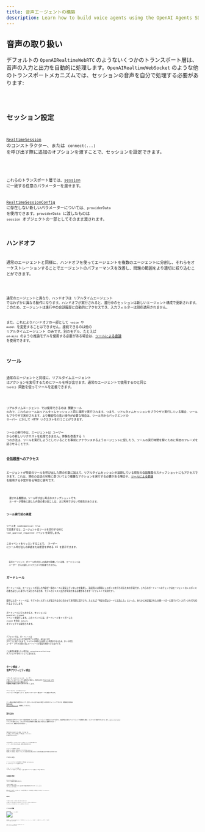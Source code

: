```yaml
---
title: 音声エージェントの構築
description: Learn how to build voice agents using the OpenAI Agents SDK, what features are available, how to architecture your application, and more.
---
```



## 音声の取り扱い

デフォルトの `OpenAIRealtimeWebRTC` のようないくつかのトランスポート層は、音声の入力と出力を自動的に処理します。`OpenAIRealtimeWebSocket` のような他のトランスポートメカニズムでは、セッションの音声を自分で処理する必要があります:

<Code lang="typescript" code={handleAudioExample} />

## セッション設定

[`RealtimeSession`](/openai-agents-js/openai/agents-realtime/classes/realtimesession/) のコンストラクター、または `connect(...)` を呼び出す際に追加のオプションを渡すことで、セッションを設定できます。

<Code lang="typescript" code={configureSessionExample} />

これらのトランスポート層では、[session](https://platform.openai.com/docs/api-reference/realtime-client-events/session/update) に一致する任意のパラメーターを渡せます。

[RealtimeSessionConfig](/openai-agents-js/openai/agents-realtime/type-aliases/realtimesessionconfig/) に存在しない新しいパラメーターについては、`providerData` を使用できます。`providerData` に渡したものは `session` オブジェクトの一部としてそのまま渡されます。

## ハンドオフ

通常のエージェントと同様に、ハンドオフを使ってエージェントを複数のエージェントに分割し、それらをオーケストレーションすることでエージェントのパフォーマンスを改善し、問題の範囲をより適切に絞り込むことができます。

<Code lang="typescript" code={multiAgentsExample} />

通常のエージェントと異なり、ハンドオフは リアルタイムエージェント ではわずかに異なる動作になります。ハンドオフが実行されると、進行中のセッションは新しいエージェント構成で更新されます。このため、エージェントは進行中の会話履歴に自動的にアクセスでき、入力フィルターは現在適用されません。

また、これによりハンドオフの一部として `voice` や `model` を変更することはできません。接続できるのは他の リアルタイムエージェント のみです。別のモデル、たとえば `o4-mini` のような推論モデルを使用する必要がある場合は、[ツールによる委譲](#delegation-through-tools) を使用できます。

## ツール

通常のエージェントと同様に、リアルタイムエージェント はアクションを実行するためにツールを呼び出せます。通常のエージェントで使用するのと同じ `tool()` 関数を使ってツールを定義できます。

<Code lang="typescript" code={defineToolExample} />

リアルタイムエージェント では使用できるのは 関数ツール のみで、これらのツールはリアルタイムセッションと同じ場所で実行されます。つまり、リアルタイムセッションをブラウザで実行している場合、ツールもブラウザで実行されます。より機密性の高い操作が必要な場合は、ツール内からバックエンドの サーバー に対して HTTP リクエストを行うことができます。

ツールの実行中は、エージェントは ユーザー からの新しいリクエストを処理できません。体験を改善する 1 つの方法は、ツールを実行しようとしていることを事前にアナウンスするようエージェントに促したり、ツールの実行時間を稼ぐために特定のフレーズを話させることです。

### 会話履歴へのアクセス

エージェントが特定のツールを呼び出した際の引数に加えて、リアルタイムセッションが追跡している現在の会話履歴のスナップショットにもアクセスできます。これは、現在の会話の状態に基づいてより複雑なアクションを実行する必要がある場合や、[ツールによる委譲](#delegation-through-tools) を使用する予定がある場合に便利です。

<Code lang="typescript" code={toolHistoryExample} />

<Aside type="note">
  渡される履歴は、ツール呼び出し時点のスナップショットです。
  ユーザーが最後に話した内容の書き起こしは、まだ利用できない可能性があります。
</Aside>

### ツール実行前の承認

ツールを `needsApproval: true` で定義すると、エージェントはツールを実行する前に `tool_approval_requested` イベントを発行します。

このイベントをリッスンすることで、 ユーザー にツール呼び出しの承認または拒否を求める UI を表示できます。

<Code lang="typescript" code={toolApprovalEventExample} />

<Aside type="note">
  音声エージェント がツール呼び出しの承認を待機している間、エージェントは
  ユーザー からの新しいリクエストを処理できません。
</Aside>

## ガードレール

ガードレールは、エージェントが話した内容が一連のルールに違反していないかを監視し、違反時には即座にレスポンスを打ち切るための手段です。これらのガードレールのチェックはエージェントのレスポンスの書き起こしに基づいて実行されるため、モデルのテキスト出力が有効である必要があります（デフォルトで有効です）。

提供したガードレールは、モデルのレスポンスが返されるのに合わせて非同期に実行され、たとえば「特定の禁止ワードに言及した」といった、あらかじめ定義された分類トリガーに基づいてレスポンスを打ち切れるようにします。

ガードレールに引っかかると、セッションは `guardrail_tripped` イベントを発行します。このイベントには、ガードレールをトリガーした `itemId` を含む `details` オブジェクトも提供されます。

<Code lang="typescript" code={guardrailsExample} />

デフォルトでは、ガードレールは レスポンステキストの生成が完了した時点、または 100 文字ごとに実行されます。テキストの発話には通常より時間がかかるため、多くの場合、 ユーザー がそれを聞く前にガードレールが違反を検知できるはずです。

この動作を変更したい場合は、`outputGuardrailSettings` オブジェクトをセッションに渡せます。

<Code lang="typescript" code={guardrailSettingsExample} />

## ターン検出 / 音声アクティビティ検出

リアルタイムセッションは、 ユーザー が話しているタイミングを自動的に検出し、組み込みの [Realtime API の音声アクティビティ検出モード](https://platform.openai.com/docs/guides/realtime-vad) を使用して新しいターンをトリガーします。

セッションに `turnDetection` オブジェクトを渡すことで、音声アクティビティ検出モードを変更できます。

<Code lang="typescript" code={turnDetectionExample} />

ターン検出の設定を調整することで、望ましくない割り込みや無音への対処をチューニングできます。各種設定の詳細は [Realtime API のドキュメント](https://platform.openai.com/docs/guides/realtime-vad) を参照してください。

## 割り込み

組み込みの音声アクティビティ検出を使用している場合、エージェントの発話にかぶせて話すと、発話内容に基づいてエージェントが自動的に検出・コンテキスト更新を行います。また、`audio_interrupted` イベントを発行します。これはすべての音声再生を即座に停止するために使用できます（ WebSocket 接続の場合のみ該当）。

<Code lang="typescript" code={audioInterruptedExample} />

手動で割り込みを行いたい場合、たとえば UI に「停止」ボタンを用意したい場合は、`interrupt()` を手動で呼び出せます:

<Code lang="typescript" code={sessionInterruptExample} />

いずれの場合も、リアルタイムセッションはエージェントの生成の割り込み、 ユーザー に伝えた内容の切り詰め、履歴の更新を処理します。

エージェントへの接続に WebRTC を使用している場合は、音声出力もクリアされます。WebSocket を使用している場合は、再生キューに入っている音声の再生を停止するなど、音声の再生停止を自分で処理する必要があります。

## テキスト入力

エージェントにテキスト入力を送信したい場合は、`RealtimeSession` の `sendMessage` メソッドを使用できます。

これは、エージェントとの対話に 2 つのモダリティを有効にしたい場合や、会話に追加のコンテキストを提供したい場合に便利です。

<Code lang="typescript" code={sendMessageExample} />

## 会話履歴の管理

`RealtimeSession` は `history` プロパティで会話履歴を自動的に管理します:

これを使って履歴を ユーザー に表示したり、追加の処理を行えます。会話の進行中は履歴が継続的に変化するため、`history_updated` イベントをリッスンできます。

履歴を変更したい場合（たとえばメッセージを完全に削除したり、その書き起こしを更新したりするなど）は、`updateHistory` メソッドを使用できます。

<Code lang="typescript" code={updateHistoryExample} />

### 制限事項

1. 現時点では、関数ツールの呼び出しを後から更新・変更できません
2. 履歴でテキスト出力を利用するには、書き起こしとテキストモダリティを有効にする必要があります
3. 割り込みによって切り詰められたレスポンスには書き起こしがありません

## ツールによる委譲

![ツールによる委譲](https://cdn.openai.com/API/docs/diagram-speech-to-speech-agent-tools.png)

会話履歴とツール呼び出しを組み合わせることで、会話を別のバックエンドのエージェントに委譲して、より複雑なアクションを実行し、その結果を ユーザー に返すことができます。

<Code lang="typescript" code={delegationAgentExample} />

以下のコードは サーバー 上で実行されます。この例では Next.js の Server Actions を通じて実行されます。

<Code lang="typescript" code={serverAgentExample} />
